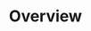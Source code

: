 ---
title: 'Overview'
description: 'Learn how Amplication provides visibility into resource ownership for effective governance.'
icon: 'square-1'
---